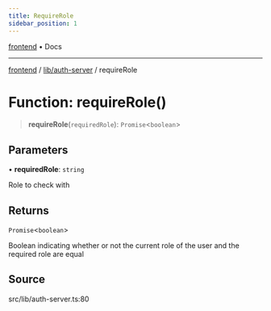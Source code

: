 ```yaml
---
title: RequireRole
sidebar_position: 1
---
```


[frontend](../../..) • Docs

***

[frontend](../../..) / [lib/auth-server](..) / requireRole

# Function: requireRole()

> **requireRole**(`requiredRole`): `Promise`\<`boolean`\>

## Parameters

• **requiredRole**: `string`

Role to check with

## Returns

`Promise`\<`boolean`\>

Boolean indicating whether or not the current role of the user and the required role are equal

## Source

src/lib/auth-server.ts:80
